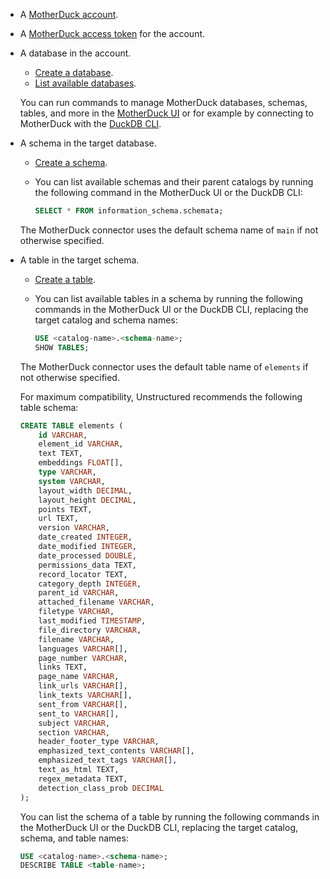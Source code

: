 - A [MotherDuck account](https://app.motherduck.com).
- A [MotherDuck access token](https://motherduck.com/docs/key-tasks/authenticating-and-connecting-to-motherduck/authenticating-to-motherduck/#creating-an-access-token) for the account.
- A database in the account. 

  - [Create a database](https://motherduck.com/docs/sql-reference/motherduck-sql-reference/create-database/).
  - [List available databases](https://motherduck.com/docs/key-tasks/database-operations/basics-operations/#listing-databases).

  You can run commands to manage MotherDuck databases, schemas, tables, and more in the 
  [MotherDuck UI](https://motherduck.com/docs/getting-started/motherduck-quick-tour/) or for example by connecting to MotherDuck with the 
  [DuckDB CLI](https://motherduck.com/docs/key-tasks/authenticating-and-connecting-to-motherduck/connecting-to-motherduck/).

- A schema in the target database. 

  - [Create a schema](https://duckdb.org/docs/sql/statements/create_schema.html). 
  - You can list available schemas and their parent catalogs by running the following command in the MotherDuck UI or the DuckDB CLI:
  
    ```sql
    SELECT * FROM information_schema.schemata;
    ```
    
  The MotherDuck connector uses the default schema name of `main` if not otherwise specified.

- A table in the target schema.

  - [Create a table](https://duckdb.org/docs/sql/statements/create_table).
  - You can list available tables in a schema by running the following commands in the MotherDuck UI or the DuckDB CLI, replacing the target catalog and schema names:

    ```sql
    USE <catalog-name>.<schema-name>;
    SHOW TABLES;
    ```

  The MotherDuck connector uses the default table name of `elements` if not otherwise specified.

  For maximum compatibility, Unstructured recommends the following table schema:

  ```sql
  CREATE TABLE elements (
      id VARCHAR,
      element_id VARCHAR,
      text TEXT,
      embeddings FLOAT[],
      type VARCHAR,
      system VARCHAR,
      layout_width DECIMAL,
      layout_height DECIMAL,
      points TEXT,
      url TEXT,
      version VARCHAR,
      date_created INTEGER,
      date_modified INTEGER,
      date_processed DOUBLE,
      permissions_data TEXT,
      record_locator TEXT,
      category_depth INTEGER,
      parent_id VARCHAR,
      attached_filename VARCHAR,
      filetype VARCHAR,
      last_modified TIMESTAMP,
      file_directory VARCHAR,
      filename VARCHAR,
      languages VARCHAR[],
      page_number VARCHAR,
      links TEXT,
      page_name VARCHAR,
      link_urls VARCHAR[],
      link_texts VARCHAR[],
      sent_from VARCHAR[],
      sent_to VARCHAR[],
      subject VARCHAR,
      section VARCHAR,
      header_footer_type VARCHAR,
      emphasized_text_contents VARCHAR[],
      emphasized_text_tags VARCHAR[],
      text_as_html TEXT,
      regex_metadata TEXT,
      detection_class_prob DECIMAL
  );
  ```

  You can list the schema of a table by running the following commands in the MotherDuck UI or the DuckDB CLI, replacing the target catalog, schema, and table names:
  
  ```sql
  USE <catalog-name>.<schema-name>;
  DESCRIBE TABLE <table-name>;
  ```